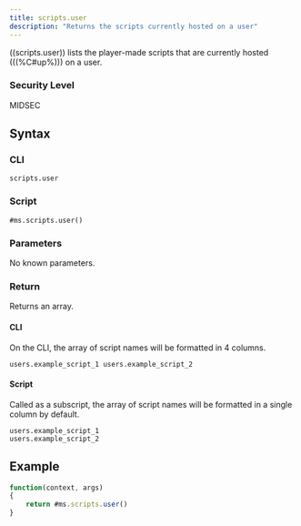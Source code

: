 ```yaml
---
title: scripts.user
description: "Returns the scripts currently hosted on a user"
---
```


((scripts.user)) lists the player-made scripts that are currently hosted (((%C#up%))) on a user.

### Security Level

MIDSEC

## Syntax

### CLI

```
scripts.user
```

### Script

```
#ms.scripts.user()
```

### Parameters

No known parameters.

### Return

Returns an array.

#### CLI

On the CLI, the array of script names will be formatted in 4 columns.

```
users.example_script_1 users.example_script_2
```

#### Script

Called as a subscript, the array of script names will be formatted in a single column by default.

```
users.example_script_1
users.example_script_2
```

## Example

```js
function(context, args)
{
	return #ms.scripts.user()
}
```
